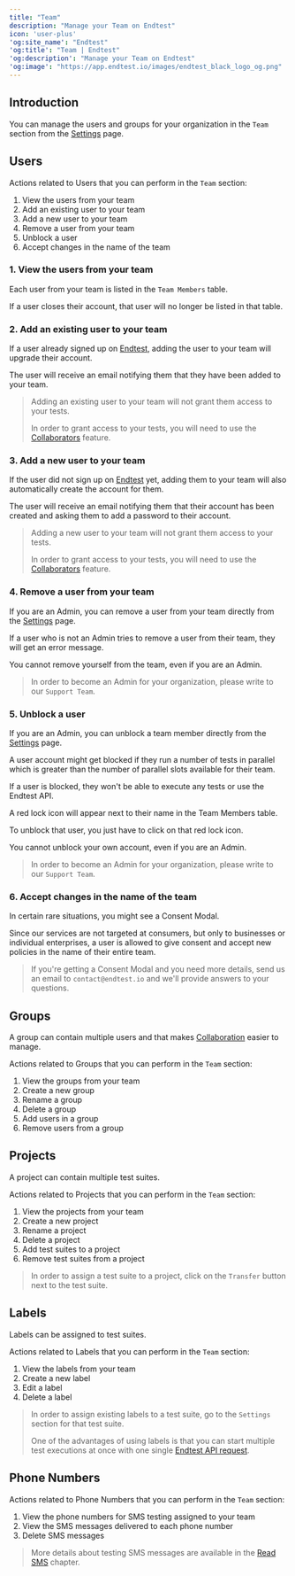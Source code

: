 ```yaml
---
title: "Team"
description: "Manage your Team on Endtest"
icon: 'user-plus'
'og:site_name': "Endtest"
'og:title': "Team | Endtest"
'og:description': "Manage your Team on Endtest"
'og:image': "https://app.endtest.io/images/endtest_black_logo_og.png"
---
```


## Introduction

You can manage the users and groups for your organization in the `Team` section from the <a class="endtest_link" href="https://app.endtest.io/settings">Settings</a> page.

## Users

Actions related to Users that you can perform in the `Team` section:
1. View the users from your team
2. Add an existing user to your team
3. Add a new user to your team
4. Remove a user from your team
5. Unblock a user
6. Accept changes in the name of the team

### 1. View the users from your team

Each user from your team is listed in the `Team Members` table.

If a user closes their account, that user will no longer be listed in that table.

### 2. Add an existing user to your team

If a user already signed up on  <a class="endtest_link" href="https://endtest.io">Endtest</a>, adding the user to your team will upgrade their account.

The user will receive an email notifying them that they have been added to your team.

> Adding an existing user to your team will not grant them access to your tests.
>
> In order to grant access to your tests, you will need to use the <a class="endtest_link" href="/advanced/adding-collaborators/">Collaborators</a> feature.

### 3. Add a new user to your team

If the user did not sign up on <a class="endtest_link" href="https://endtest.io">Endtest</a> yet, adding them to your team will also automatically create the account for them.

The user will receive an email notifying them that their account has been created and asking them to add a password to their account.

> Adding a new user to your team will not grant them access to your tests.
>
> In order to grant access to your tests, you will need to use the <a class="endtest_link" href="/advanced/adding-collaborators/">Collaborators</a> feature.

### 4. Remove a user from your team

If you are an Admin, you can remove a user from your team directly from the <a class="endtest_link" href="https://app.endtest.io/settings">Settings</a> page.

If a user who is not an Admin tries to remove a user from their team, they will get an error message.

You cannot remove yourself from the team, even if you are an Admin.

> In order to become an Admin for your organization, please write to our `Support Team`.

### 5. Unblock a user

If you are an Admin, you can unblock a team member directly from the <a class="endtest_link" href="https://app.endtest.io/settings">Settings</a> page.

A user account might get blocked if they run a number of tests in parallel which is greater than the number of parallel slots available for their team.

If a user is blocked, they won't be able to execute any tests or use the Endtest API.

A red lock icon will appear next to their name in the Team Members table.

To unblock that user, you just have to click on that red lock icon.

You cannot unblock your own account, even if you are an Admin.

> In order to become an Admin for your organization, please write to our `Support Team`.

### 6. Accept changes in the name of the team

In certain rare situations, you might see a Consent Modal.

Since our services are not targeted at consumers, but only to businesses or individual enterprises, a user is allowed to give consent and accept new policies in the name of their entire team.

> If you're getting a Consent Modal and you need more details, send us an email to `contact@endtest.io` and we'll provide answers to your questions.

## Groups

A group can contain multiple users and that makes <a class="endtest_link" href="https://app.endtest.io/guides/docs/adding-collaborators/">Collaboration</a> easier to manage.

Actions related to Groups that you can perform in the `Team` section:
1. View the groups from your team
2. Create a new group
3. Rename a group
4. Delete a group
5. Add users in a group
6. Remove users from a group

## Projects

A project can contain multiple test suites.

Actions related to Projects that you can perform in the `Team` section:
1. View the projects from your team
2. Create a new project
3. Rename a project
4. Delete a project
5. Add test suites to a project
6. Remove test suites from a project

> In order to assign a test suite to a project, click on the `Transfer` button next to the test suite.

## Labels

Labels can be assigned to test suites.

Actions related to Labels that you can perform in the `Team` section:
1. View the labels from your team
2. Create a new label
3. Edit a label
4. Delete a label

> In order to assign existing labels to a test suite, go to the `Settings` section for that test suite.
>
> One of the advantages of using labels is that you can start multiple test executions at once with one single <a class="endtest_link" href="/advanced/how-to-use-the-endtest-api#2-start-multiple-test-executions">Endtest API request</a>.

## Phone Numbers

Actions related to Phone Numbers that you can perform in the `Team` section:
1. View the phone numbers for SMS testing assigned to your team
2. View the SMS messages delivered to each phone number
3. Delete SMS messages

> More details about testing SMS messages are available in the <a class="endtest_link" href="/advanced/read-sms/">Read SMS</a> chapter.
